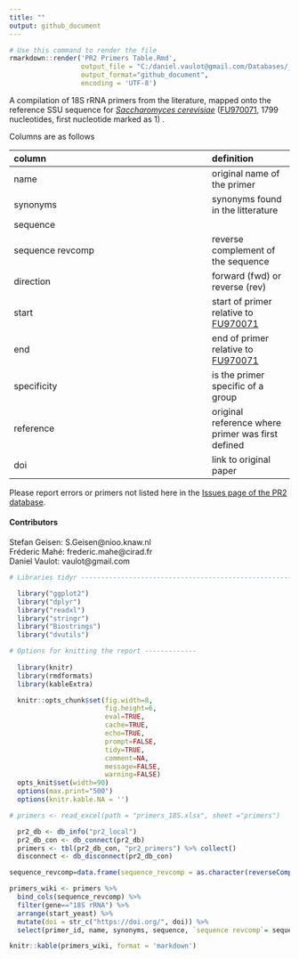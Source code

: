 ```yaml
---
title: ""
output: github_document
---
```


```r
# Use this command to render the file
rmarkdown::render('PR2 Primers Table.Rmd', 
                  output_file = "C:/daniel.vaulot@gmail.com/Databases/_PR2/primers/wiki/18S-rRNA-primers.md", 
                  output_format="github_document", 
                  encoding = 'UTF-8')
```

A compilation of 18S rRNA primers from the literature, mapped onto the reference SSU sequence for _[Saccharomyces cerevisiae](http://apollo.chemistry.gatech.edu/RibosomeGallery/S%20cerevisiae/SSU/3D%20structure%20based/index.html#S_cerevisiae.png)_ ([FU970071](https://www.ncbi.nlm.nih.gov/nuccore/FU970071), 1799 nucleotides, first nucleotide marked as 1) .

Columns are as follows

 column               | definition 
| :------------------ | :------- |
 name                | original name of the primer 
 synonyms              | synonyms found in the litterature 
 sequence  |
 sequence revcomp | reverse complement of the sequence
 direction | forward (fwd) or reverse (rev)
 start | start of primer relative to [FU970071](https://www.ncbi.nlm.nih.gov/nuccore/FU970071)
 end | end of primer relative to [FU970071](https://www.ncbi.nlm.nih.gov/nuccore/FU970071)
 specificity | is the primer specific of a group
 reference | original reference where primer was first defined
 doi | link to original paper
 

Please report errors or primers not listed here in the [Issues page of the PR2 database](https://github.com/vaulot/pr2_database/issues).

#### Contributors
Stefan Geisen: S.Geisen@nioo.knaw.nl   
Fréderic Mahé: frederic.mahe@cirad.fr   
Daniel Vaulot: vaulot@gmail.com   



```r

# Libraries tidyr ---------------------------------------------------------

  library("ggplot2") 
  library("dplyr")   
  library("readxl")
  library("stringr")
  library("Biostrings")
  library("dvutils")

# Options for knitting the report -------------  
  
  library(knitr)
  library(rmdformats)
  library(kableExtra) 

  knitr::opts_chunk$set(fig.width=8, 
                        fig.height=6, 
                        eval=TRUE, 
                        cache=TRUE,
                        echo=TRUE,
                        prompt=FALSE,
                        tidy=TRUE,
                        comment=NA,
                        message=FALSE,
                        warning=FALSE)
  opts_knit$set(width=90)
  options(max.print="500")  
  options(knitr.kable.NA = '')
```



```r
# primers <- read_excel(path = "primers_18S.xlsx", sheet ="primers")

  pr2_db <- db_info("pr2_local")
  pr2_db_con <- db_connect(pr2_db)
  primers <- tbl(pr2_db_con, "pr2_primers") %>% collect()
  disconnect <- db_disconnect(pr2_db_con)
```


```r

sequence_revcomp=data.frame(sequence_revcomp = as.character(reverseComplement(DNAStringSet(primers$sequence))))

primers_wiki <- primers %>% 
  bind_cols(sequence_revcomp) %>% 
  filter(gene=="18S rRNA") %>% 
  arrange(start_yeast) %>% 
  mutate(doi = str_c("https://doi.org/", doi)) %>% 
  select(primer_id, name, synonyms, sequence, `sequence revcomp`= sequence_revcomp,direction, start=start_yeast, end=end_yeast, specificity, reference, doi)

knitr::kable(primers_wiki, format = 'markdown')



```
